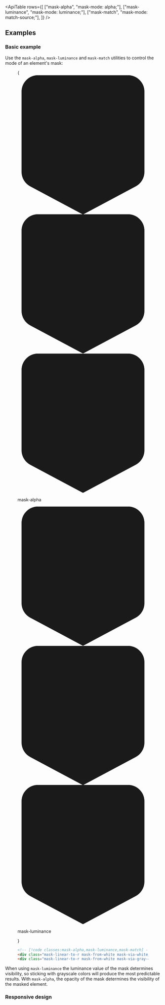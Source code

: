 

<svg className="sr-only">
  <defs>
    <pattern id="checkerboard" x="0.5" y="0" width="10" height="10" patternUnits="userSpaceOnUse">
      <rect x="0" y="0" width="5" height="5" fill="#fff" />
      <rect x="5" y="0" width="5" height="5" fill="#808080" />
      <rect x="0" y="5" width="5" height="5" fill="#808080" />
      <rect x="5" y="5" width="5" height="5" fill="#fff" />
    </pattern>
  </defs>
</svg>

<svg className="hidden">
  <symbol id="gradient-color-stop" viewBox="0 0 32 34">
    <path
      fill="url(#checkerboard)"
      stroke="#000"
      strokeOpacity=".05"
      d="M5 .5h22A3.5 3.5 0 0 1 30.5 4v19.6a3.5 3.5 0 0 1-1.853 3.088L16 33.433 3.353 26.688A3.5 3.5 0 0 1 1.5 23.6V4A3.5 3.5 0 0 1 5 .5Z"
    />
    <path
      fill="currentColor"
      d="M1 4a4 4 0 0 1 4-4h22a4 4 0 0 1 4 4v19.6a4 4 0 0 1-2.118 3.53L16 34 3.118 27.13A4 4 0 0 1 1 23.6V4Z"
    />
  </symbol>
</svg>

<ApiTable
  rows={[
    ["mask-alpha", "mask-mode: alpha;"],
    ["mask-luminance", "mask-mode: luminance;"],
    ["mask-match", "mask-mode: match-source;"],
  ]}
/>

## Examples

### Basic example

Use the `mask-alpha`, `mask-luminance` and `mask-match` utilities to control the mode of an element's mask:

<Figure>

<Example>
{

<div>
  <div className="mx-5">
    <div className="relative h-[3.625rem]">
      <div className="absolute top-0 left-px -ml-3 flex h-12 flex-col items-center">
        <svg viewBox="0 0 32 34" className="w-7 flex-none text-white drop-shadow">
          <use href="#gradient-color-stop" />
        </svg>
        <div className="mt-2 h-2 w-0.5 bg-gray-900/30 dark:bg-white/30"></div>
      </div>
      <div className="absolute top-0 left-1/2 -ml-3 flex h-12 flex-col items-center">
        <svg viewBox="0 0 32 34" className="w-7 flex-none text-white/70 drop-shadow">
          <use href="#gradient-color-stop" />
        </svg>
        <div className="mt-2 h-2 w-0.5 bg-gray-900/30 dark:bg-white/30"></div>
      </div>
      <div className="absolute top-0 right-px -mr-3 flex h-12 flex-col items-center">
        <svg viewBox="0 0 32 34" className="w-7 flex-none text-transparent drop-shadow">
          <use href="#gradient-color-stop" />
        </svg>
        <div className="mt-2 h-2 w-0.5 bg-gray-900/30 dark:bg-white/30"></div>
      </div>
    </div>
    <div className="relative">
      <div className="relative z-10 h-24 rounded-lg bg-[url(https://images.unsplash.com/photo-1554629947-334ff61d85dc?ixid=MnwxMjA3fDB8MHxwaG90by1wYWdlfHx8fGVufDB8fHx8&ixlib=rb-1.2.1&auto=format&fit=crop&w=1000&h=1000&q=80)] mask-linear-to-r mask-from-white mask-via-white/70 mask-to-transparent bg-cover bg-center mask-alpha"></div>
      <Stripes className="absolute inset-0 rounded-lg" border />
    </div>
    <p className="mt-3 text-center font-mono text-sm font-medium text-gray-500 dark:text-gray-400">mask-alpha</p>
  </div>
  <div className="mx-5 mt-10">
    <div className="relative h-[3.625rem]">
      <div className="absolute top-0 left-px -ml-3 flex h-12 flex-col items-center">
        <svg viewBox="0 0 32 34" className="w-7 flex-none text-white drop-shadow">
          <use href="#gradient-color-stop" />
        </svg>
        <div className="mt-2 h-2 w-0.5 bg-gray-900/30 dark:bg-white/30"></div>
      </div>
      <div className="absolute top-0 left-1/2 -ml-3 flex h-12 flex-col items-center">
        <svg viewBox="0 0 32 34" className="w-7 flex-none text-gray-400 drop-shadow">
          <use href="#gradient-color-stop" />
        </svg>
        <div className="mt-2 h-2 w-0.5 bg-gray-900/30 dark:bg-white/30"></div>
      </div>
      <div className="absolute top-0 right-px -mr-3 flex h-12 flex-col items-center">
        <svg viewBox="0 0 32 34" className="w-7 flex-none text-black drop-shadow">
          <use href="#gradient-color-stop" />
        </svg>
        <div className="mt-2 h-2 w-0.5 bg-gray-900/30 dark:bg-white/30"></div>
      </div>
    </div>
    <div className="relative">
      <div className="relative z-10 h-24 rounded-lg bg-[url(https://images.unsplash.com/photo-1554629947-334ff61d85dc?ixid=MnwxMjA3fDB8MHxwaG90by1wYWdlfHx8fGVufDB8fHx8&ixlib=rb-1.2.1&auto=format&fit=crop&w=1000&h=1000&q=80)] mask-linear-to-r mask-from-white mask-via-gray-400 mask-to-black bg-cover bg-center mask-luminance"></div>
      <Stripes className="absolute inset-0 rounded-lg" border />
    </div>
    <p className="mt-3 text-center font-mono text-sm font-medium text-gray-500 dark:text-gray-400">mask-luminance</p>
  </div>
</div>

}

</Example>

```html
<!-- [!code classes:mask-alpha,mask-luminance,mask-match] -->
<div class="mask-linear-to-r mask-from-white mask-via-white/70 mask-to-transparent mask-alpha ..."></div>
<div class="mask-linear-to-r mask-from-white mask-via-gray-400 mask-to-black mask-luminance ..."></div>
```

</Figure>

When using `mask-luminance` the luminance value of the mask determines visibility, so sticking with grayscale colors will produce the most predictable results. With `mask-alpha`, the opacity of the mask determines the visibility of the masked element.

### Responsive design

<ResponsiveDesign property="mask-mode" defaultClass="mask-alpha" featuredClass="mask-luminance" />
